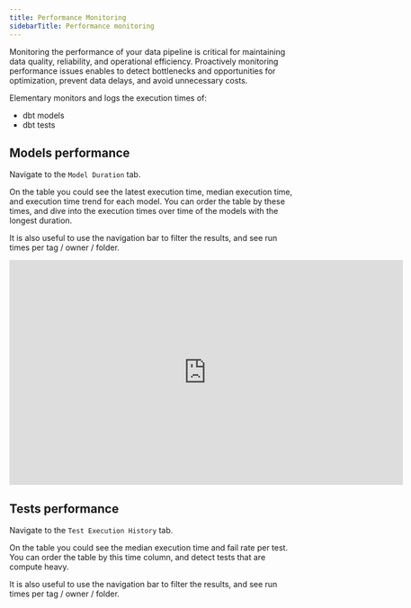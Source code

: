 ```yaml
---
title: Performance Monitoring
sidebarTitle: Performance monitoring
---
```


Monitoring the performance of your data pipeline is critical for maintaining data quality, reliability, and operational efficiency.
Proactively monitoring performance issues enables to detect bottlenecks and opportunities for optimization, prevent data delays, and avoid unnecessary costs.

Elementary monitors and logs the execution times of:
- dbt models
- dbt tests

## Models performance

Navigate to the `Model Duration` tab.

On the table you could see the latest execution time, median execution time, and execution time trend for each model.
You can order the table by these times, and dive into the execution times over time of the models with the longest duration.

It is also useful to use the navigation bar to filter the results, and see run times per tag / owner / folder.

<iframe
width="700"
height="400"
src="https://res.cloudinary.com/diuctyblm/video/upload/v1719746949/9_-_Performance_-_white_wurwra.mp4"
frameborder="0"
allow="accelerometer; autoplay; clipboard-write; encrypted-media; gyroscope; picture-in-picture"
allowfullscreen
alt="Elementary Models Duration tab"
>
</iframe>

## Tests performance

Navigate to the `Test Execution History` tab.

On the table you could see the median execution time and fail rate per test.
You can order the table by this time column, and detect tests that are compute heavy.

It is also useful to use the navigation bar to filter the results, and see run times per tag / owner / folder.